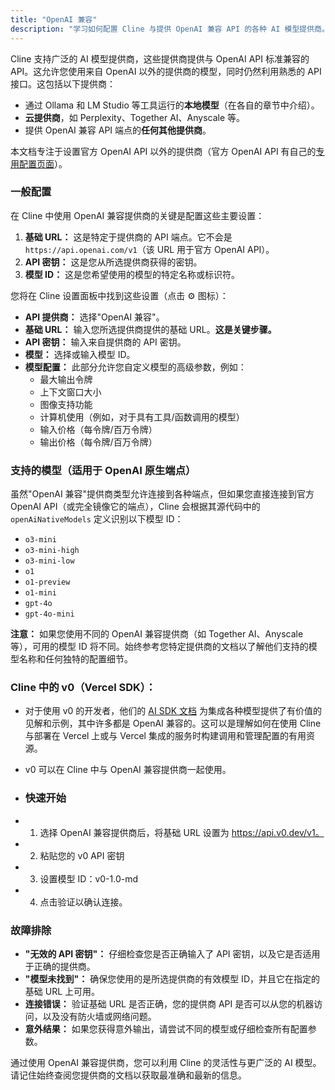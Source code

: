 ```yaml
---
title: "OpenAI 兼容"
description: "学习如何配置 Cline 与提供 OpenAI 兼容 API 的各种 AI 模型提供商。"
---
```


Cline 支持广泛的 AI 模型提供商，这些提供商提供与 OpenAI API 标准兼容的 API。这允许您使用来自 OpenAI 以外的提供商的模型，同时仍然利用熟悉的 API 接口。这包括以下提供商：

-   通过 Ollama 和 LM Studio 等工具运行的**本地模型**（在各自的章节中介绍）。
-   **云提供商**，如 Perplexity、Together AI、Anyscale 等。
-   提供 OpenAI 兼容 API 端点的**任何其他提供商**。

本文档专注于设置官方 OpenAI API 以外的提供商（官方 OpenAI API 有自己的[专用配置页面](/provider-config/openai)）。

### 一般配置

在 Cline 中使用 OpenAI 兼容提供商的关键是配置这些主要设置：

1.  **基础 URL：** 这是特定于提供商的 API 端点。它不会是 `https://api.openai.com/v1`（该 URL 用于官方 OpenAI API）。
2.  **API 密钥：** 这是您从所选提供商获得的密钥。
3.  **模型 ID：** 这是您希望使用的模型的特定名称或标识符。

您将在 Cline 设置面板中找到这些设置（点击 ⚙️ 图标）：

-   **API 提供商：** 选择"OpenAI 兼容"。
-   **基础 URL：** 输入您所选提供商提供的基础 URL。**这是关键步骤。**
-   **API 密钥：** 输入来自提供商的 API 密钥。
-   **模型：** 选择或输入模型 ID。
-   **模型配置：** 此部分允许您自定义模型的高级参数，例如：
    -   最大输出令牌
    -   上下文窗口大小
    -   图像支持功能
    -   计算机使用（例如，对于具有工具/函数调用的模型）
    -   输入价格（每令牌/百万令牌）
    -   输出价格（每令牌/百万令牌）

### 支持的模型（适用于 OpenAI 原生端点）

虽然"OpenAI 兼容"提供商类型允许连接到各种端点，但如果您直接连接到官方 OpenAI API（或完全镜像它的端点），Cline 会根据其源代码中的 `openAiNativeModels` 定义识别以下模型 ID：

-   `o3-mini`
-   `o3-mini-high`
-   `o3-mini-low`
-   `o1`
-   `o1-preview`
-   `o1-mini`
-   `gpt-4o`
-   `gpt-4o-mini`

**注意：** 如果您使用不同的 OpenAI 兼容提供商（如 Together AI、Anyscale 等），可用的模型 ID 将不同。始终参考您特定提供商的文档以了解他们支持的模型名称和任何独特的配置细节。

### Cline 中的 v0（Vercel SDK）：

-   对于使用 v0 的开发者，他们的 [AI SDK 文档](https://vercel.com/docs/v0/cline) 为集成各种模型提供了有价值的见解和示例，其中许多都是 OpenAI 兼容的。这可以是理解如何在使用 Cline 与部署在 Vercel 上或与 Vercel 集成的服务时构建调用和管理配置的有用资源。

-   v0 可以在 Cline 中与 OpenAI 兼容提供商一起使用。

-   ### 快速开始

-   1. 选择 OpenAI 兼容提供商后，将基础 URL 设置为 https://api.v0.dev/v1。
-   2. 粘贴您的 v0 API 密钥
-   3. 设置模型 ID：v0-1.0-md
-   4. 点击验证以确认连接。

### 故障排除

-   **"无效的 API 密钥"：** 仔细检查您是否正确输入了 API 密钥，以及它是否适用于正确的提供商。
-   **"模型未找到"：** 确保您使用的是所选提供商的有效模型 ID，并且它在指定的基础 URL 上可用。
-   **连接错误：** 验证基础 URL 是否正确，您的提供商 API 是否可以从您的机器访问，以及没有防火墙或网络问题。
-   **意外结果：** 如果您获得意外输出，请尝试不同的模型或仔细检查所有配置参数。

通过使用 OpenAI 兼容提供商，您可以利用 Cline 的灵活性与更广泛的 AI 模型。请记住始终查阅您提供商的文档以获取最准确和最新的信息。
